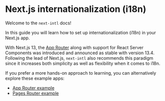 
# Next.js internationalization (i18n)

Welcome to the `next-intl` docs!

In this guide you will learn how to set up internationalization (i18n) in your Next.js app.

With Next.js 13, the [App Router](https://nextjs.org/docs/app) along with support for React Server Components was introduced and announced as stable with version 13.4. Following the lead of Next.js, `next-intl` also recommends this paradigm since it increases both simplicity as well as flexibility when it comes to i18n.

<Cards className="mt-8 lg:w-1/2">
  <Card
    title="Usage with the App Router"
    href="/docs/getting-started/app-router"
  />
  <Card
    title="Usage with the Pages Router"
    href="/docs/getting-started/pages-router"
  />
</Cards>

If you prefer a more hands-on approach to learning, you can alternatively explore these example apps:

- [App Router example](https://next-intl-example-app-router.vercel.app)
- [Pages Router example](/examples#pages-router)
